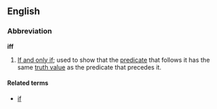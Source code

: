 ==English==
===Abbreviation===
'''iff'''

#{{logic}} [[If and only if]]; used to show that the [[predicate]] that follows it has the same [[truth value]] as the predicate that precedes it.

====Related terms====
*[[if]]